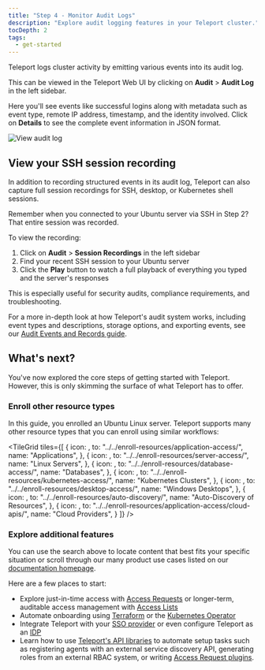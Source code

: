 ```yaml
---
title: "Step 4 - Monitor Audit Logs"
description: "Explore audit logging features in your Teleport cluster."
tocDepth: 2
tags:
  - get-started
---
```



Teleport logs cluster activity by emitting various events into its audit log.

This can be viewed in the Teleport Web UI by clicking on **Audit** > **Audit Log** in the left sidebar.

Here you'll see events like successful logins along with metadata such as event type, remote IP address, timestamp, and the identity involved. Click on **Details** to see the complete event information in JSON format.

![View audit log](../../img/get-started/get-started-audit-log@2x.png)

## View your SSH session recording

In addition to recording structured events in its audit log, Teleport can also capture full session recordings for SSH, desktop, or Kubernetes shell sessions.

Remember when you connected to your Ubuntu server via SSH in Step 2? That entire session was recorded.

To view the recording:

1. Click on **Audit** > **Session Recordings** in the left sidebar
2. Find your recent SSH session to your Ubuntu server
3. Click the **Play** button to watch a full playback of everything you typed and the server's responses

This is especially useful for security audits, compliance requirements, and troubleshooting.

For a more in-depth look at how Teleport's audit system works, including event types and descriptions, storage options, and exporting events, see our [Audit Events and Records guide](../reference/monitoring/audit.mdx).


## What's next?

You've now explored the core steps of getting started with Teleport. However, this is only skimming the surface of what Teleport has to offer.

### Enroll other resource types

In this guide, you enrolled an Ubuntu Linux server. Teleport supports many other resource types that you can enroll using similar workflows:

<TileGrid
  tiles={[
    {
      icon: <Icon name="applications" size="xl" />,
      to: "../../enroll-resources/application-access/",
      name: "Applications",
    },
    {
      icon: <Icon name="linuxServers" size="xl" />,
      to: "../../enroll-resources/server-access/",
      name: "Linux Servers",
    },
    {
      icon: <Icon name="databases" size="xl" />,
      to: "../../enroll-resources/database-access/",
      name: "Databases",
    },
    {
      icon: <Icon name="kubernetesClusters" size="xl" />,
      to: "../../enroll-resources/kubernetes-access/",
      name: "Kubernetes Clusters",
    },
    {
      icon: <Icon name="windowsDesktops" size="xl" />,
      to: "../../enroll-resources/desktop-access/",
      name: "Windows Desktops",
    },
    {
      icon: <Icon name="autoDiscovery" size="xl" />,
      to: "../../enroll-resources/auto-discovery/",
      name: "Auto-Discovery of Resources",
    },
    {
      icon: <Icon name="cloudProviders" size="xl" />,
      to: "../../enroll-resources/application-access/cloud-apis/",
      name: "Cloud Providers",
    }
  ]}
/>

### Explore additional features

You can use the search above to locate content that best fits your specific situation or scroll through our many product use cases listed on our [documentation homepage](../index.mdx).

Here are a few places to start:

- Explore just-in-time access with [Access Requests](../identity-governance/access-requests/access-requests.mdx) or longer-term, auditable access management with [Access Lists](../identity-governance/access-lists/access-lists.mdx)
- Automate onboarding using [Terraform](../zero-trust-access/infrastructure-as-code/terraform-provider/terraform-provider.mdx) or the [Kubernetes Operator](../zero-trust-access/infrastructure-as-code/teleport-operator/teleport-operator.mdx)
- Integrate Teleport with your [SSO provider](../zero-trust-access/sso/sso.mdx) or even configure Teleport as an [IDP](../identity-governance/idps/idps.mdx)
- Learn how to use [Teleport's API libraries](../zero-trust-access/api/api.mdx) to automate setup tasks such as registering agents with an external service discovery API, generating roles from an external RBAC system, or writing [Access Request plugins](../identity-governance/access-request-plugins/access-request-plugins.mdx).